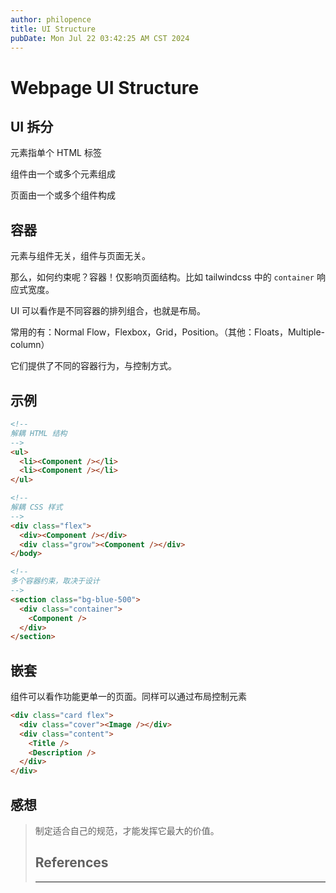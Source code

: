 ```yaml
---
author: philopence
title: UI Structure
pubDate: Mon Jul 22 03:42:25 AM CST 2024
---
```


# Webpage UI Structure

## UI 拆分

元素指单个 HTML 标签

组件由一个或多个元素组成

页面由一个或多个组件构成

## 容器

元素与组件无关，组件与页面无关。

那么，如何约束呢？容器！仅影响页面结构。比如 tailwindcss 中的 `container` 响应式宽度。

UI 可以看作是不同容器的排列组合，也就是布局。

常用的有：Normal Flow，Flexbox，Grid，Position。（其他：Floats，Multiple-column）

它们提供了不同的容器行为，与控制方式。

## 示例

```html
<!--
解耦 HTML 结构
-->
<ul>
  <li><Component /></li>
  <li><Component /></li>
</ul>
```

```html
<!--
解耦 CSS 样式
-->
<div class="flex">
  <div><Component /></div>
  <div class="grow"><Component /></div>
</body>
```

```html
<!--
多个容器约束，取决于设计
-->
<section class="bg-blue-500">
  <div class="container">
    <Component />
  </div>
</section>
```

## 嵌套

组件可以看作功能更单一的页面。同样可以通过布局控制元素

```html
<div class="card flex">
  <div class="cover"><Image /></div>
  <div class="content">
    <Title />
    <Description />
  </div>
</div>
```

## 感想

<BlockQuote type="note" text="灵活 !== 简单" />

制定适合自己的规范，才能发挥它最大的价值。

## References

<Link text="MDN CSS Layout" url="https://developer.mozilla.org/en-US/docs/Learn/CSS/CSS_layout" />

---
